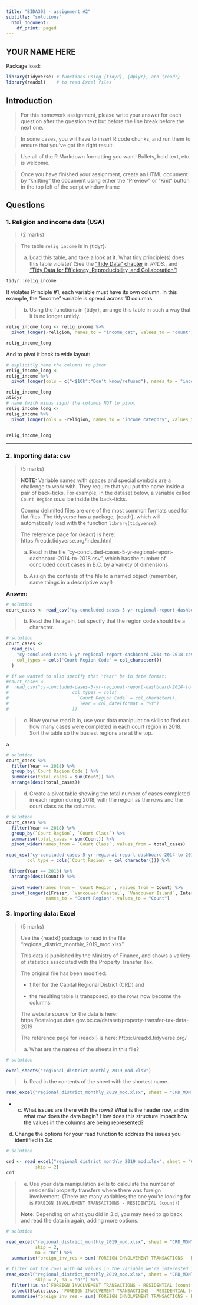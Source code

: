 ```yaml
---
title: "BIDA302 - assignment #2"
subtitle: "solutions"
  html_document:
    df_print: paged
---
```


## YOUR NAME HERE


Package load:
```r
library(tidyverse) # functions using {tidyr}, {dplyr}, and {readr}
library(readxl)    # to read Excel files
```


## Introduction

> For this homework assignment, please write your answer for each question after the question text but before the line break before the next one.

> In some cases, you will have to insert R code chunks, and run them to ensure that you've got the right result.

> Use all of the R Markdown formatting you want! Bullets, bold text, etc. is welcome.

> Once you have finished your assignment, create an HTML document by "knitting" the document using either the "Preview" or "Knit" button in the top left of the script window frame


## Questions


### 1. Religion and income data (USA)
> (2 marks)

> The table `relig_income` is in {tidyr}.
>
>a. Load this table, and take a look at it. 
> What tidy principle(s) does this table violate? (See the ["Tidy Data" chapter](https://r4ds.had.co.nz/tidy-data.html) in _R4DS_., and ["Tidy Data for Efficiency, Reproducibility, and Collaboration"](https://www.openscapes.org/blog/2020/10/12/tidy-data/))
>

```r
tidyr::relig_income
```
It violates Principle #1, each variable must have its own column. In this example, the "income" variable is spread across 10 columns.


>
>b. Using the functions in {tidyr}, arrange this table in such a way that it is no longer untidy.


```r

relig_income_long <- relig_income %>%
  pivot_longer(-religion, names_to = "income_cat", values_to = "count")

relig_income_long
```

And to pivot it back to wide layout:


```r

# explicitly name the columns to pivot
relig_income_long <-
relig_income %>% 
  pivot_longer(cols = c("<$10k":"Don't know/refused"), names_to = "income_category", values_to = "resp_count")

relig_income_long
atidyr
# name (with minus sign) the columns NOT to pivot
relig_income_long <-
relig_income %>% 
  pivot_longer(cols = -religion, names_to = "income_category", values_to = "resp_count")


relig_income_long

```


***



### 2. Importing data: csv
> (5 marks)
>
> **NOTE:**
> Variable names with spaces and special symbols are a challenge to work with. They require
> that you put the name inside a pair of back-ticks. For example, in the dataset below, a variable called `Court Region` _must_ be inside the back-ticks. 
>
> Comma delimited files are one of the most common formats used for flat files. The tidyverse has a package, {readr}, which will automatically load with the function `library(tidyverse)`.
>
> The reference page for {readr} is here: https://readr.tidyverse.org/index.html
>
>
> a. Read in the file "cy-concluded-cases-5-yr-regional-report-dashboard-2014-to-2018.csv", which has the number of concluded court cases in B.C. by a variety of dimensions.
>
> b. Assign the contents of the file to a named object (remember, name things in a descriptive way!)
> 


**Answer:**

```r
# solution
court_cases <- read_csv("cy-concluded-cases-5-yr-regional-report-dashboard-2014-to-2018.csv")
```

> b. Read the file again, but specify that the region code should be a character.

```r
# solution
court_cases <-
  read_csv(
    "cy-concluded-cases-5-yr-regional-report-dashboard-2014-to-2018.csv",
    col_types = cols('Court Region Code' = col_character())
  )

# if we wanted to also specify that "Year" be in date format:
#court_cases <-
#  read_csv("cy-concluded-cases-5-yr-regional-report-dashboard-2014-to-2018.csv",
#                        col_types = cols(
#                          `Court Region Code` = col_character(),
#                           Year = col_date(format = "%Y")
#                        ))

```


>c. Now you've read it in, use your data manipulation skills to find out how many cases were completed in each court region in 2018. Sort the table so the busiest regions are at the top.

<ctrl><shift>a

```r
# solution
court_cases %>%  
  filter(Year == 2018) %>%
  group_by(`Court Region Code`) %>% 
  summarise(total_cases = sum(Count)) %>% 
  arrange(desc(total_cases))

```

> d. Create a pivot table showing the total number of cases completed in each region during 2018, with the region as the rows and the court class as the columns. 

```r
# solution
court_cases %>%
  filter(Year == 2018) %>%
  group_by(`Court Region`, `Court Class`) %>%
  summarise(total_cases = sum(Count)) %>%
  pivot_wider(names_from = `Court Class`, values_from = total_cases)
```


```r
read_csv("cy-concluded-cases-5-yr-regional-report-dashboard-2014-to-2018.csv",
        col_type = cols(`Court Region` = col_character())) %>%

 filter(Year == 2018) %>%
  arrange(desc(Count)) %>%
 
  pivot_wider(names_from = `Court Region`, values_from = Count) %>%
  pivot_longer(c(Fraser, `Vancouver Coastal`, `Vancouver Island`, Interior, North),
               names_to = "Court Region", values_to = "Count")
```


### 3. Importing data: Excel
> (5 marks)
>
> Use the {readxl} package to read in the file "regional_district_monthly_2019_mod.xlsx" 
>
> This data is published by the Ministry of Finance, and shows a variety of statistics associated with the Property Transfer Tax.
>
> The original file has been modified:
> 
> * filter for the Capital Regional District (CRD) and
>
> * the resulting table is transposed, so the rows now become the columns.
>
> The website source for the data is here: https://catalogue.data.gov.bc.ca/dataset/property-transfer-tax-data-2019
>
> The reference page for {readxl} is here: https://readxl.tidyverse.org/
>
>
>a. What are the names of the sheets in this file?

```r
# solution

excel_sheets("regional_district_monthly_2019_mod.xlsx")

```

> b. Read in the contents of the sheet with the shortest name.

```r

read_excel("regional_district_monthly_2019_mod.xlsx", sheet = "CRD_MONTHLY_2019")

```

* c. What issues are there with the rows? What is the header row, and in what row does the data begin? How does this structure impact how the values in the columns are being represented? 

d. Change the options for your read function to address the issues you identified in 3.c

```r
# solution

crd <- read_excel("regional_district_monthly_2019_mod.xlsx", sheet = "CRD_MONTHLY_2019", 
           skip = 2)
crd
```

> 
> e. Use your data manipulation skills to calculate the number of residential property transfers where there was foreign involvement. (There are many variables; the one you're looking for is `FOREIGN INVOLVEMENT TRANSACTIONS - RESIDENTIAL (count)`)
> 
> **Note:** Depending on what you did in 3.d, you may need to go back and read the data in again, adding more options.


```r
# solution

read_excel("regional_district_monthly_2019_mod.xlsx", sheet = "CRD_MONTHLY_2019", 
           skip = 2,
           na = "nr") %>% 
  summarise(foreign_inv_res = sum(`FOREIGN INVOLVEMENT TRANSACTIONS - RESIDENTIAL (count)`, na.rm = TRUE))

# filter out the rows with NA values in the variable we're interested in
read_excel("regional_district_monthly_2019_mod.xlsx", sheet = "CRD_MONTHLY_2019", 
           skip = 2, na = "nr") %>% 
  filter(!is.na(`FOREIGN INVOLVEMENT TRANSACTIONS - RESIDENTIAL (count)`)) %>% 
  select(Statistics, `FOREIGN INVOLVEMENT TRANSACTIONS - RESIDENTIAL (count)`) %>% 
  summarise(foreign_inv_res = sum(`FOREIGN INVOLVEMENT TRANSACTIONS - RESIDENTIAL (count)`))



```

